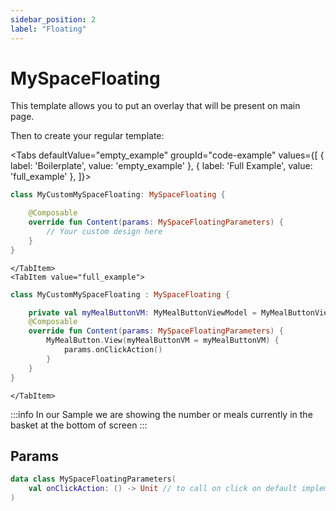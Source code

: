 ```yaml
---
sidebar_position: 2
label: "Floating"
---
```



# MySpaceFloating

This template allows you to put an overlay that will be present on main page.

Then to create your regular template:

<Tabs defaultValue="empty_example" groupId="code-example"
      values={[
          { label: 'Boilerplate', value: 'empty_example' },
          { label: 'Full Example', value: 'full_example' },
      ]}>
    <TabItem value="empty_example">
```kotlin
class MyCustomMySpaceFloating: MySpaceFloating {

    @Composable
    override fun Content(params: MySpaceFloatingParameters) {
        // Your custom design here
    }
}
```
    </TabItem>
    <TabItem value="full_example">
```kotlin
class MyCustomMySpaceFloating : MySpaceFloating {

    private val myMealButtonVM: MyMealButtonViewModel = MyMealButtonViewModel()
    @Composable
    override fun Content(params: MySpaceFloatingParameters) {
        MyMealButton.View(myMealButtonVM = myMealButtonVM) {
            params.onClickAction()
        }
    }
}
```
    </TabItem>
</Tabs>

:::info
In our Sample we are showing the number or meals currently in the basket at the bottom of screen
:::

## Params

```kotlin
data class MySpaceFloatingParameters(
    val onClickAction: () -> Unit // to call on click on default implementation redirect to my mealz
)
```